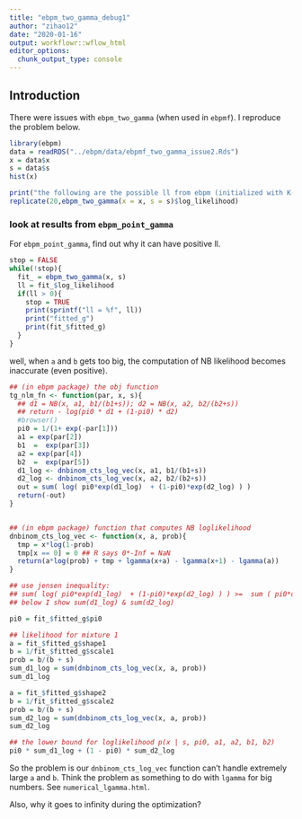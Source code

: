 ```yaml
---
title: "ebpm_two_gamma_debug1"
author: "zihao12"
date: "2020-01-16"
output: workflowr::wflow_html
editor_options:
  chunk_output_type: console
---
```


## Introduction
There were issues with `ebpm_two_gamma` (when used in `ebpmf`). I reproduce the problem below. 

```r
library(ebpm)
data = readRDS("../ebpm/data/ebpmf_two_gamma_issue2.Rds")
x = data$x
s = data$s
hist(x)

print("the following are the possible ll from ebpm (initialized with K-means)")
replicate(20,ebpm_two_gamma(x = x, s = s)$log_likelihood)
```

### look at results from `ebpm_point_gamma`
For `ebpm_point_gamma`, find out why it can have positive ll. 
```r
stop = FALSE
while(!stop){
  fit_ = ebpm_two_gamma(x, s)
  ll = fit_$log_likelihood
  if(ll > 0){
    stop = TRUE
    print(sprintf("ll = %f", ll))
    print("fitted_g")
    print(fit_$fitted_g)
  }
}
```

well, when `a` and `b` gets too big, the computation of NB likelihood becomes inaccurate (even positive). 
```r
## (in ebpm package) the obj function
tg_nlm_fn <- function(par, x, s){
  ## d1 = NB(x, a1, b1/(b1+s)); d2 = NB(x, a2, b2/(b2+s))
  ## return - log(pi0 * d1 + (1-pi0) * d2)
  #browser()
  pi0 = 1/(1+ exp(-par[1]))
  a1 = exp(par[2])
  b1  =  exp(par[3])
  a2 = exp(par[4])
  b2  =  exp(par[5])
  d1_log <- dnbinom_cts_log_vec(x, a1, b1/(b1+s))
  d2_log <- dnbinom_cts_log_vec(x, a2, b2/(b2+s))
  out = sum( log( pi0*exp(d1_log)  + (1-pi0)*exp(d2_log) ) )
  return(-out)
}


## (in ebpm package) function that computes NB loglikelihood
dnbinom_cts_log_vec <- function(x, a, prob){
  tmp = x*log(1-prob)
  tmp[x == 0] = 0 ## R says 0*-Inf = NaN
  return(a*log(prob) + tmp + lgamma(x+a) - lgamma(x+1) - lgamma(a))
}

## use jensen inequality:
## sum( log( pi0*exp(d1_log)  + (1-pi0)*exp(d2_log) ) ) >=  sum ( pi0*d1_log + (1-pi0)*d2_log ) = pi0 * sum(d1_log) + (1-pi0)*sum(d2_log)
## below I show sum(d1_log) & sum(d2_log)

pi0 = fit_$fitted_g$pi0

## likelihood for mixture 1
a = fit_$fitted_g$shape1
b = 1/fit_$fitted_g$scale1
prob = b/(b + s)
sum_d1_log = sum(dnbinom_cts_log_vec(x, a, prob))
sum_d1_log

a = fit_$fitted_g$shape2
b = 1/fit_$fitted_g$scale2
prob = b/(b + s)
sum_d2_log = sum(dnbinom_cts_log_vec(x, a, prob))
sum_d2_log

## the lower bound for loglikelihood p(x | s, pi0, a1, a2, b1, b2)
pi0 * sum_d1_log + (1 - pi0) * sum_d2_log
```
So the problem is our `dnbinom_cts_log_vec` function can't handle extremely large `a` and `b`. Think the problem as something to do with `lgamma` for big numbers. See `numerical_lgamma.html`. \

Also, why it goes to infinity during the optimization?



